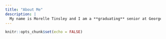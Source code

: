 ```yaml
---
title: "About Me"
description: |
  My name is Morelle Tinsley and I am a **graduating** senior at George Washington University. In my Digital Reporting class, we have been learning to code in RStudio all semester in order to learn how to search and sort data in order to find stories in numbers! For my final project, we learned how to create our own personal website using Distill and netlify, and that is what you see here.
---
```


```r
knitr::opts_chunk$set(echo = FALSE)
```


